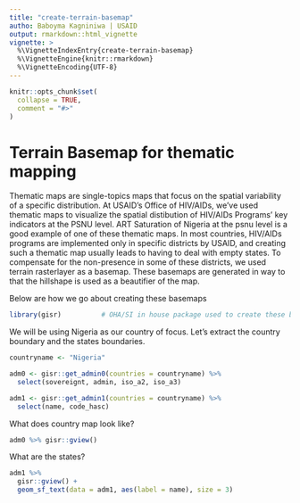 ```yaml
---
title: "create-terrain-basemap"
autho: Baboyma Kagniniwa | USAID
output: rmarkdown::html_vignette
vignette: >
  %\VignetteIndexEntry{create-terrain-basemap}
  %\VignetteEngine{knitr::rmarkdown}
  %\VignetteEncoding{UTF-8}
---
```


```r
knitr::opts_chunk$set(
  collapse = TRUE,
  comment = "#>"
)
```


# Terrain Basemap for thematic mapping

Thematic maps are single-topics maps that focus on the spatial variability of a specific distribution. At USAID's Office of HIV/AIDs, we've used thematic maps to visualize the spatial distibution of HIV/AIDs Programs' key indicators at the PSNU level. ART Saturation of Nigeria at the psnu level is a good example of one of these thematic maps. In most countries, HIV/AIDs programs are implemented only in specific districts by USAID, and creating such a thematic map usually leads to having to deal with empty states. To compensate for the non-presence in some of these districts, we used terrain rasterlayer as a basemap. These basemaps are generated in way to that the hillshape is used as a beautifier of the map.

Below are how we go about creating these basemaps

```r
library(gisr)          # OHA/SI in house package used to create these basemap
```

We will be using Nigeria as our country of focus. Let's extract the country boundary and the states boundaries.

```r

countryname <- "Nigeria"

adm0 <- gisr::get_admin0(countries = countryname) %>% 
  select(sovereignt, admin, iso_a2, iso_a3)

adm1 <- gisr::get_admin1(countries = countryname) %>% 
  select(name, code_hasc)

```

What does country map look like?

```r
adm0 %>% gisr::gview()
```

What are the states?

```r
adm1 %>% 
  gisr::gview() + 
  geom_sf_text(data = adm1, aes(label = name), size = 3)
```